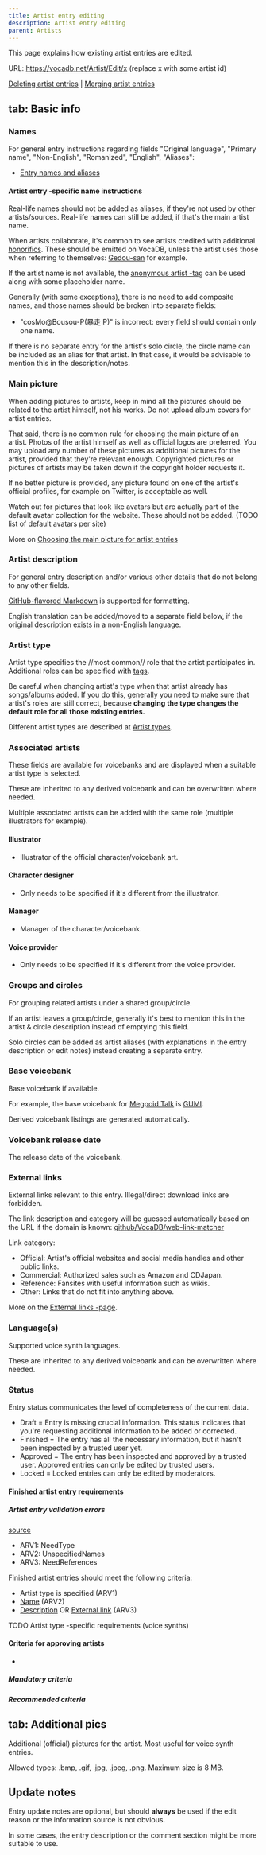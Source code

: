 ---
title: Artist entry editing
description: Artist entry editing
parent: Artists
---


<Navigation />

This page explains how existing artist entries are edited.

URL: https://vocadb.net/Artist/Edit/x (replace x with some artist id)

[Deleting artist entries](/docs/guidelines/content-removal-guidelines) | [Merging artist entries](/docs/guidelines/merging-entries)

## tab: Basic info

### Names

For general entry instructions regarding fields "Original language", "Primary name", "Non-English", "Romanized", "English", "Aliases":

- [Entry names and aliases](/docs/guidelines/entry-names-and-aliases)

#### Artist entry -specific name instructions

Real-life names should not be added as aliases, if they're not used by other artists/sources. Real-life names can still be added, if that's the main artist name.

When artists collaborate, it's common to see artists credited with additional [honorifics](https://en.wikipedia.org/wiki/Japanese_honorifics). These should be emitted on VocaDB, unless the artist uses those when referring to themselves: [Gedou-san](https://vocadb.net/Ar/1823) for example.

If the artist name is not available, the [anonymous artist -tag](https://vocadb.net/T/6403/anonymous-artist) can be used along with some placeholder name.

Generally (with some exceptions), there is no need to add composite names, and those names should be broken into separate fields:

- "cosMo@Bousou-P(暴走 P)" is incorrect: every field should contain only one name.

If there is no separate entry for the artist's solo circle, the circle name can be included as an alias for that artist. In that case, it would be advisable to mention this in the description/notes.

### Main picture

When adding pictures to artists, keep in mind all the pictures should be related to the artist himself, not his works. Do not upload album covers for artist entries.

That said, there is no common rule for choosing the main picture of an artist. Photos of the artist himself as well as official logos are preferred. You may upload any number of these pictures as additional pictures for the artist, provided that they're relevant enough. Copyrighted pictures or pictures of artists may be taken down if the copyright holder requests it.

If no better picture is provided, any picture found on one of the artist's official profiles, for example on Twitter, is acceptable as well.

Watch out for pictures that look like avatars but are actually part of the default avatar collection for the website. These should not be added. (TODO list of default avatars per site)

More on [Choosing the main picture for artist entries](/docs/artists/choosing-the-main-picture-for-artist-entries)

### Artist description

For general entry description and/or various other details that do not belong to any other fields.

[GitHub-flavored Markdown](https://docs.github.com/en/get-started/writing-on-github) is supported for formatting.

English translation can be added/moved to a separate field below, if the original description exists in a non-English language.

### Artist type

Artist type specifies the //most common// role that the artist participates in. Additional roles can be specified with [tags](https://vocadb.net/T/7372/artists).

Be careful when changing artist's type when that artist already has songs/albums added. If you do this, generally you need to make sure that artist's roles are still correct, because **changing the type changes the default role for all those existing entries.**

Different artist types are described at [Artist types](/docs/artists/artist-types).

### Associated artists

These fields are available for voicebanks and are displayed when a suitable artist type is selected.

These are inherited to any derived voicebank and can be overwritten where needed.

Multiple associated artists can be added with the same role (multiple illustrators for example).

#### Illustrator

- Illustrator of the official character/voicebank art.

#### Character designer

- Only needs to be specified if it's different from the illustrator.

#### Manager

- Manager of the character/voicebank.

#### Voice provider

- Only needs to be specified if it's different from the voice provider.

### Groups and circles

For grouping related artists under a shared group/circle.

If an artist leaves a group/circle, generally it's best to mention this in the artist & circle description instead of emptying this field.

Solo circles can be added as artist aliases (with explanations in the entry description or edit notes) instead creating a separate entry.

### Base voicebank

Base voicebank if available.

For example, the base voicebank for [Megpoid Talk](https://vocadb.net/Ar/21629) is [GUMI](https://vocadb.net/Ar/3).

Derived voicebank listings are generated automatically.

### Voicebank release date

The release date of the voicebank.

### External links

External links relevant to this entry. Illegal/direct download links are forbidden.

The link description and category will be guessed automatically based on the URL if the domain is known: [github/VocaDB/web-link-matcher](https://github.com/VocaDB/web-link-matcher)

Link category:

- Official: Artist's official websites and social media handles and other public links.
- Commercial: Authorized sales such as Amazon and CDJapan.
- Reference: Fansites with useful information such as wikis.
- Other: Links that do not fit into anything above.

More on the [External links -page](/docs/guidelines/external-links).

### Language(s)

Supported voice synth languages.

These are inherited to any derived voicebank and can be overwritten where needed.

### Status

Entry status communicates the level of completeness of the current data.

- Draft = Entry is missing crucial information. This status indicates that you're requesting additional information to be added or corrected.
- Finished = The entry has all the necessary information, but it hasn't been inspected by a trusted user yet.
- Approved = The entry has been inspected and approved by a trusted user. Approved entries can only be edited by trusted users.
- Locked = Locked entries can only be edited by moderators.

#### Finished artist entry requirements

##### Artist entry validation errors

[source](https://github.com/VocaDB/vocadb/blob/3497505d430cb724eadbda06c37fa49f0f314219/VocaDbModel/Service/EntryValidators/ArtistValidator.cs#L16)

- ARV1: NeedType
- ARV2: UnspecifiedNames
- ARV3: NeedReferences

Finished artist entries should meet the following criteria:

- Artist type is specified (ARV1)
- [Name](/docs/artists/artist-entry-editing#tab-Basic-info) (ARV2)
- [Description](/docs/artists/artist-entry-editing#Artist-description) OR [External link](/docs/artists/artist-entry-editing#External-links) (ARV3)

TODO Artist type -specific requirements (voice synths)

#### Criteria for approving artists

-

##### Mandatory criteria

##### Recommended criteria

## tab: Additional pics

Additional (official) pictures for the artist. Most useful for voice synth entries.

Allowed types: .bmp, .gif, .jpg, .jpeg, .png. Maximum size is 8 MB.

## Update notes

Entry update notes are optional, but should **always** be used if the edit reason or the information source is not obvious.

In some cases, the entry description or the comment section might be more suitable to use.

